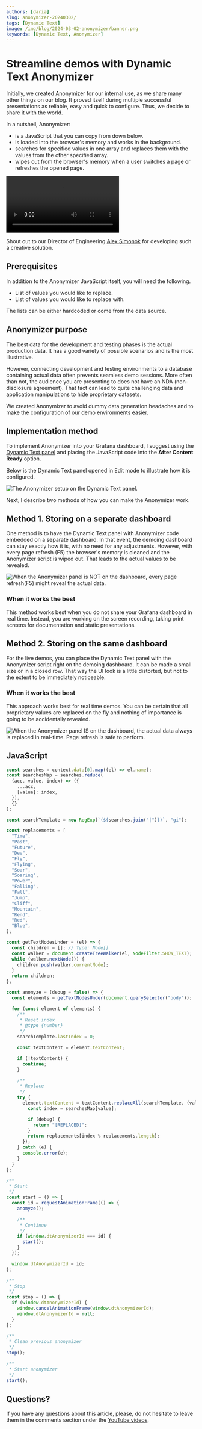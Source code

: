 ```yaml
---
authors: [daria]
slug: anonymizer-20240302/
tags: [Dynamic Text]
image: /img/blog/2024-03-02-anonymizer/banner.png
keywords: [Dynamic Text, Anonymizer]
---
```



# Streamline demos with Dynamic Text Anonymizer

Initially, we created Anonymizer for our internal use, as we share many other things on our blog. It proved itself during multiple successful presentations as reliable, easy and quick to configure. Thus, we decide to share it with the world.

In a nutshell, Anonymizer:

- is a JavaScript that you can copy from down below.
- is loaded into the browser's memory and works in the background.
- searches for specified values in one array and replaces them with the values from the other specified array.
- wipes out from the browser's memory when a user switches a page or refreshes the opened page.

<Video
  src="https://www.youtube.com/embed/FMSEGGFbJy0"
  title="Grafana Anonymizer | Convert dashboard values on the fly for demo purposes."
/>

Shout out to our Director of Engineering [Alex Simonok](https://github.com/asimonok) for developing such a creative solution.

## Prerequisites

In addition to the Anonymizer JavaScript itself, you will need the following.

- List of values you would like to replace.
- List of values you would like to replace with.

The lists can be either hardcoded or come from the data source.

## Anonymizer purpose

The best data for the development and testing phases is the actual production data. It has a good variety of possible scenarios and is the most illustrative.

However, connecting development and testing environments to a database containing actual data often prevents seamless demo sessions. More often than not, the audience you are presenting to does not have an NDA (non-disclosure agreement). That fact can lead to quite challenging data and application manipulations to hide proprietary datasets.

We created Anonymizer to avoid dummy data generation headaches and to make the configuration of our demo environments easier.

## Implementation method

To implement Anonymizer into your Grafana dashboard, I suggest using the [Dynamic Text panel](/plugins/volkovlabs-dynamictext-panel/) and placing the JavaScript code into the **After Content Ready** option.

Below is the Dynamic Text panel opened in Edit mode to illustrate how it is configured.

<Image
  title="The Anonymizer setup on the Dynamic Text panel."
  src="/img/blog/2024-03-02-anonymizer/anony-edit.png"
/>

Next, I describe two methods of how you can make the Anonymizer work.

## Method 1. Storing on a separate dashboard

One method is to have the Dynamic Text panel with Anonymizer code embedded on a separate dashboard. In that event, the demoing dashboard can stay exactly how it is, with no need for any adjustments.
However, with every page refresh (F5) the browser's memory is cleaned and the Anonymizer script is wiped out. That leads to the actual values to be revealed.

<Image
  title="When the Anonymizer panel is NOT on the dashboard, every page refresh(F5) might reveal the actual data."
  src="/img/blog/2024-03-02-anonymizer/anony-no-form.png"
/>

### When it works the best

This method works best when you do not share your Grafana dashboard in real time. Instead, you are working on the screen recording, taking print screens for documentation and static presentations.

## Method 2. Storing on the same dashboard

For the live demos, you can place the Dynamic Text panel with the Anonymizer script right on the demoing dashboard. It can be made a small size or in a closed row.
That way the UI look is a little distorted, but not to the extent to be immediately noticeable.

### When it works the best

This approach works best for real time demos. You can be certain that all proprietary values are replaced on the fly and nothing of importance is going to be accidentally revealed.

<Image
  title="When the Anonymizer panel IS on the dashboard, the actual data always is replaced in real-time. Page refresh is safe to perform."
  src="/img/blog/2024-03-02-anonymizer/anony-yes-form.png"
/>

## JavaScript

```js
const searches = context.data[0].map((el) => el.name);
const searchesMap = searches.reduce(
  (acc, value, index) => ({
    ...acc,
    [value]: index,
  }),
  {}
);

const searchTemplate = new RegExp(`(${searches.join("|")})`, "gi");

const replacements = [
  "Time",
  "Past",
  "Future",
  "Dev",
  "Fly",
  "Flying",
  "Soar",
  "Soaring",
  "Power",
  "Falling",
  "Fall",
  "Jump",
  "Cliff",
  "Mountain",
  "Rend",
  "Red",
  "Blue",
];

const getTextNodesUnder = (el) => {
  const children = []; // Type: Node[]
  const walker = document.createTreeWalker(el, NodeFilter.SHOW_TEXT);
  while (walker.nextNode()) {
    children.push(walker.currentNode);
  }
  return children;
};

const anomyze = (debug = false) => {
  const elements = getTextNodesUnder(document.querySelector("body"));

  for (const element of elements) {
    /**
     * Reset index
     * @type {number}
     */
    searchTemplate.lastIndex = 0;

    const textContent = element.textContent;

    if (!textContent) {
      continue;
    }

    /**
     * Replace
     */
    try {
      element.textContent = textContent.replaceAll(searchTemplate, (value) => {
        const index = searchesMap[value];

        if (debug) {
          return "[REPLACED]";
        }
        return replacements[index % replacements.length];
      });
    } catch (e) {
      console.error(e);
    }
  }
};

/**
 * Start
 */
const start = () => {
  const id = requestAnimationFrame(() => {
    anomyze();

    /**
     * Continue
     */
    if (window.dtAnonymizerId === id) {
      start();
    }
  });

  window.dtAnonymizerId = id;
};

/**
 * Stop
 */
const stop = () => {
  if (window.dtAnonymizerId) {
    window.cancelAnimationFrame(window.dtAnonymizerId);
    window.dtAnonymizerId = null;
  }
};

/**
 * Clean previous anonymizer
 */
stop();

/**
 * Start anonymizer
 */
start();
```

## Questions?

If you have any questions about this article, please, do not hesitate to leave them in the comments section under the [YouTube videos](https://www.youtube.com/@volkovlabs).

